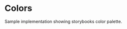 

<Meta title="Colors" />

# Colors

Sample implementation showing storybooks color palette.

<ColorPalette>
  <ColorItem title="Color Red Regular" subtitle="Brand Colors" colors={[Colors.ColorRedDefault]} />
  <ColorItem title="Color Red 1" subtitle="Brand Colors" colors={[Colors.ColorRed125Default]} />
  <ColorItem title="Color Red 2" subtitle="Brand Colors" colors={[Colors.ColorRed150Default]} />
  <ColorItem
    title="Monochrome"
    colors={[
      Colors.ColorBlackAlpha10,
      Colors.ColorBlackAlpha20,
    ]}
  />
</ColorPalette>
